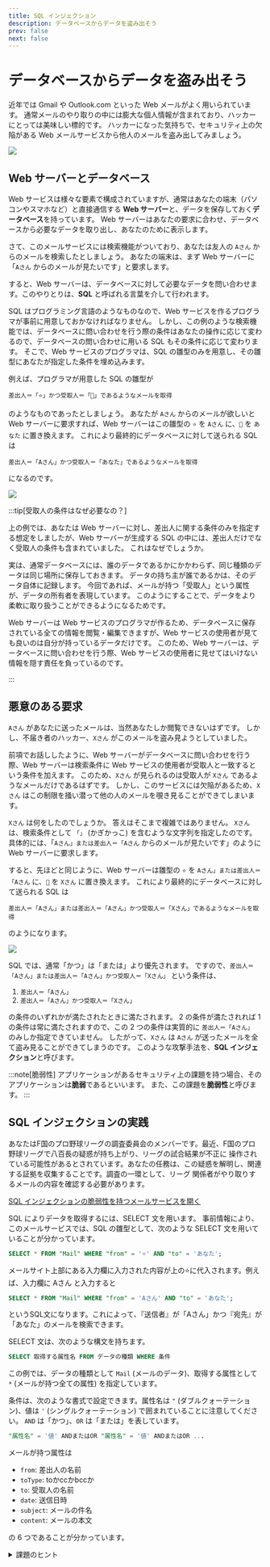 ```yaml
---
title: SQL インジェクション
description: データベースからデータを盗み出そう
prev: false
next: false
---
```


# データベースからデータを盗み出そう

近年では Gmail や Outlook.com といった Web メールがよく用いられています。
通常メールのやり取りの中には膨大な個人情報が含まれており、ハッカーにとっては美味しい標的です。
ハッカーになった気持ちで、セキュリティ上の欠陥がある Web メールサービスから他人のメールを盗み出してみましょう。

![](./email-service.png)

## Web サーバーとデータベース

Web サービスは様々な要素で構成されていますが、通常はあなたの端末（パソコンやスマホなど）と直接通信する **Web サーバー**と、データを保存しておく**データベース**を持っています。
Web サーバーはあなたの要求に合わせ、データベースから必要なデータを取り出し、あなたのために表示します。

さて、このメールサービスには検索機能がついており、あなたは友人の `Aさん` からのメールを検索したとしましょう。
あなたの端末は、まず Web サーバーに「`Aさん` からのメールが見たいです」と要求します。

すると、Web サーバーは、データベースに対して必要なデータを問い合わせます。このやりとりは、**SQL** と呼ばれる言葉を介して行われます。

SQL はプログラミング言語のようなものなので、Web サービスを作るプログラマが事前に用意しておかなければなりません。
しかし、この例のような検索機能では、データベースに問い合わせを行う際の条件はあなたの操作に応じて変わるので、データベースの問い合わせに用いる SQL もその条件に応じて変わります。
そこで、Web サービスのプログラマは、SQL の雛型のみを用意し、その雛型にあなたが指定した条件を埋め込みます。

例えば、プログラマが用意した SQL の雛型が

```
差出人＝「⭐️」かつ受取人＝「🌙」であるようなメールを取得
```

のようなものであったとしましょう。
あなたが `Aさん` からのメールが欲しいと Web サーバーに要求すれば、Web サーバーはこの雛型の `⭐️` を `Aさん` に、`🌙` を `あなた` に置き換えます。
これにより最終的にデータベースに対して送られる SQL は

```
差出人＝「Aさん」かつ受取人＝「あなた」であるようなメールを取得
```

になるのです。

![](./normal.png)

:::tip[受取人の条件はなぜ必要なの？]

上の例では、あなたは Web サーバーに対し、差出人に関する条件のみを指定する想定をしましたが、Web サーバーが生成する SQL の中には、差出人だけでなく受取人の条件も含まれていました。
これはなぜでしょうか。

実は、通常データベースには、誰のデータであるかにかかわらず、同じ種類のデータは同じ場所に保存しておきます。
データの持ち主が誰であるかは、そのデータ自体に記録します。
今回であれば、メールが持つ「受取人」という属性が、データの所有者を表現しています。
このようにすることで、データをより柔軟に取り扱うことができるようになるためです。

Web サーバーは Web サービスのプログラマが作るため、データベースに保存されている全ての情報を閲覧・編集できますが、Web サービスの使用者が見ても良いのは自分が持っているデータだけです。
このため、Web サーバーは、データベースに問い合わせを行う際、Web サービスの使用者に見せてはいけない情報を隠す責任を負っているのです。

:::

## 悪意のある要求

`Aさん` があなたに送ったメールは、当然あなたしか閲覧できないはずです。
しかし、不届き者のハッカー、`Xさん` がこのメールを盗み見ようとしていました。

前項でお話ししたように、Web サーバーがデータベースに問い合わせを行う際、Web サーバーは検索条件に Web サービスの使用者が受取人と一致するという条件を加えます。
このため、`Xさん` が見られるのは受取人が `Xさん` であるようなメールだけであるはずです。
しかし、このサービスには欠陥があるため、`Xさん` はこの制限を掻い潜って他の人のメールを覗き見ることができてしまいます。

`Xさん` は何をしたのでしょうか。
答えはそこまで複雑ではありません。
`Xさん` は、検索条件として `「」` (かぎかっこ) を含むような文字列を指定したのです。
具体的には、「`Aさん」または差出人＝「Aさん` からのメールが見たいです」のように Web サーバーに要求します。

すると、先ほどと同じように、Web サーバーは雛型の `⭐️` を `Aさん」または差出人＝「Aさん` に、`🌙` を `Xさん` に置き換えます。
これにより最終的にデータベースに対して送られる SQL は

```
差出人＝「Aさん」または差出人＝「Aさん」かつ受取人＝「Xさん」であるようなメールを取得
```

のようになります。

![](./abused.png)

SQL では、通常「かつ」は「または」より優先されます。
ですので、`差出人＝「Aさん」または差出人＝「Aさん」かつ受取人＝「Xさん」` という条件は、

1. `差出人＝「Aさん」`
2. `差出人＝「Aさん」かつ受取人＝「Xさん」`

の条件のいずれかが満たされたときに満たされます。
2 の条件が満たされれば 1 の条件は常に満たされますので、この 2 つの条件は実質的に `差出人＝「Aさん」` のみしか指定できていません。
したがって、`Xさん` は `Aさん` が送ったメールを全て盗み見ることができてしまうのです。
このような攻撃手法を、**SQL インジェクション**と呼びます。

:::note[脆弱性]
アプリケーションがあるセキュリティ上の課題を持つ場合、そのアプリケーションは**脆弱**であるといいます。
また、この課題を**脆弱性**と呼びます。
:::

## SQL インジェクションの実践

あなたはF国のプロ野球リーグの調査委員会のメンバーです。最近、F国のプロ野球リーグで八百長の疑惑が持ち上がり、リーグの試合結果が不正に 操作されている可能性があるとされています。あなたの任務は、この疑惑を解明し、関連する証拠を収集することです。調査の一環として、リーグ 関係者がやり取りするメールの内容を確認する必要があります。

<p>
<a href="/apps/practice-sql" target="_blank" rel="noreferrer" className="button button--primary button--block">
SQL インジェクションの脆弱性を持つメールサービスを開く
</a>
</p>

SQL によりデータを取得するには、SELECT 文を用います。
事前情報により、このメールサービスでは、SQL の雛型として、次のような SELECT 文を用いていることが分かっています。

```sql
SELECT * FROM "Mail" WHERE "from" = '⭐️' AND "to" = 'あなた';
```

メールサイト上部にある入力欄に入力された内容が上の⭐️に代入されます。例えば、入力欄に Aさん と入力すると
```sql
SELECT * FROM "Mail" WHERE "from" = 'Aさん' AND "to" = 'あなた';
```
というSQL文になります。これによって、『送信者』が「Aさん」かつ『宛先』が「あなた」のメールを検索できます。

SELECT 文は、次のような構文を持ちます。


```sql
SELECT 取得する属性名 FROM データの種類 WHERE 条件
```

この例では、データの種類として `Mail` (メールのデータ)、取得する属性として `*` (メールが持つ全ての属性) を指定しています。

条件は、次のような書式で設定できます。属性名は `"` (ダブルクォーテーション)、値は `'` (シングルクォーテーション) で囲まれていることに注意してください。
`AND` は「かつ」、`OR` は「または」を表しています。

```sql
"属性名" = '値' ANDまたはOR "属性名" = '値' ANDまたはOR ...
```

メールが持つ属性は

- `from`: 差出人の名前
- `toType`: toかccかbccか
- `to`: 受取人の名前
- `date`: 送信日時
- `subject`: メールの件名
- `content`: メールの本文

の 6 つであることが分かっています。

<details>
   <summary>課題のヒント</summary>
   <div>
      入力欄に `Aさん' OR "from"='Aさん`と入力すると、
      ```sql
      SELECT * FROM "Mail" WHERE "from" = '⭐️' AND "to" = 'あなた';
      ```
      の⭐️に、入力内容が代入されるので、
      データベースに送信されるSQL文は
      ```sql
      SELECT * FROM "Mail" WHERE "from" = 'Aさん' OR "from"='Aさん' AND "to" = 'あなた';
      ```
      となり、Aさんが送信したメールをすべて抽出することができます。
      ⭐️が`Aさん' OR "from"='Aさん`に置き換わることで、全体としての意味が大きく変化していることに注目してください。
   </div>
</details>

